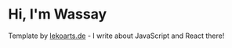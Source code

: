# Hi, I'm Wassay

Template by [lekoarts.de](https://www.lekoarts.de?utm_source=cara&utm_medium=Starter) - I write about JavaScript and React there!
